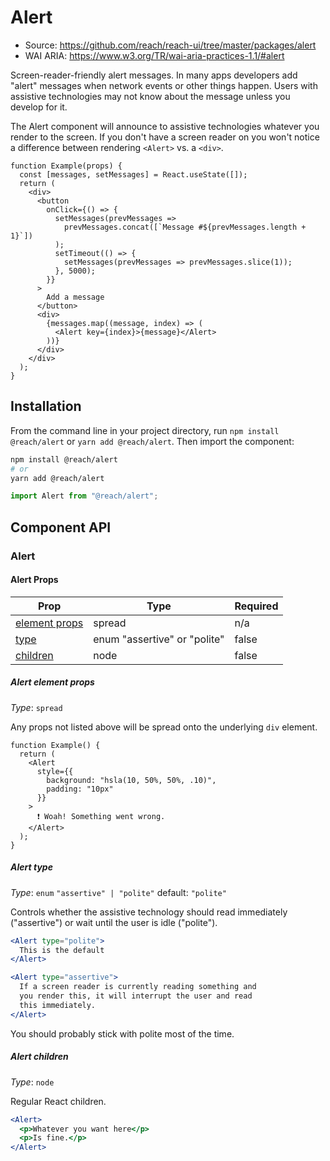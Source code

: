 
<SEO
  title="Alert"
  description="Accessible component to create alert messages for React"
/>

# Alert

- Source: https://github.com/reach/reach-ui/tree/master/packages/alert
- WAI ARIA: https://www.w3.org/TR/wai-aria-practices-1.1/#alert

Screen-reader-friendly alert messages. In many apps developers add "alert" messages when network events or other things happen. Users with assistive technologies may not know about the message unless you develop for it.

The Alert component will announce to assistive technologies whatever you render to the screen. If you don't have a screen reader on you won't notice a difference between rendering `<Alert>` vs. a `<div>`.

```jsx-live
function Example(props) {
  const [messages, setMessages] = React.useState([]);
  return (
    <div>
      <button
        onClick={() => {
          setMessages(prevMessages =>
            prevMessages.concat([`Message #${prevMessages.length + 1}`])
          );
          setTimeout(() => {
            setMessages(prevMessages => prevMessages.slice(1));
          }, 5000);
        }}
      >
        Add a message
      </button>
      <div>
        {messages.map((message, index) => (
          <Alert key={index}>{message}</Alert>
        ))}
      </div>
    </div>
  );
}
```

## Installation

From the command line in your project directory, run `npm install @reach/alert` or `yarn add @reach/alert`. Then import the component:

```bash
npm install @reach/alert
# or
yarn add @reach/alert
```

```js
import Alert from "@reach/alert";
```

## Component API

### Alert

#### Alert Props

| Prop                                  | Type                         | Required |
| ------------------------------------- | ---------------------------- | -------- |
| [element props](#alert-element-props) | spread                       | n/a      |
| [type](#alert-type)                   | enum "assertive" or "polite" | false    |
| [children](#alert-children)           | node                         | false    |

##### Alert element props

_Type_: `spread`

Any props not listed above will be spread onto the underlying `div` element.

```jsx-live
function Example() {
  return (
    <Alert
      style={{
        background: "hsla(10, 50%, 50%, .10)",
        padding: "10px"
      }}
    >
      ❗️ Woah! Something went wrong.
    </Alert>
  );
}
```

##### Alert type

_Type_: `enum` `"assertive" | "polite"` default: `"polite"`

Controls whether the assistive technology should read immediately ("assertive") or wait until the user is idle ("polite").

```jsx
<Alert type="polite">
  This is the default
</Alert>

<Alert type="assertive">
  If a screen reader is currently reading something and
  you render this, it will interrupt the user and read
  this immediately.
</Alert>
```

You should probably stick with polite most of the time.

##### Alert children

_Type_: `node`

Regular React children.

```jsx
<Alert>
  <p>Whatever you want here</p>
  <p>Is fine.</p>
</Alert>
```
